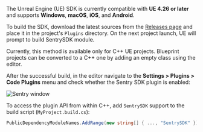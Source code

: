 The Unreal Engine (UE) SDK is currently compatible with **UE 4.26 or later** and supports **Windows**, **macOS**, **iOS**, and **Android**.

To build the SDK, download the latest sources from the [Releases page](https://github.com/getsentry/sentry-unreal/releases) and place it in the project's `Plugins` directory. On the next project launch, UE will prompt to build SentrySDK module.

<Note>

Currently, this method is available only for C++ UE projects. Blueprint projects can be converted to a C++ one by adding an empty class using the editor.

</Note>

After the successful build, in the editor navigate to the **Settings > Plugins > Code Plugins** menu and check whether the Sentry SDK plugin is enabled:

![Sentry window](unreal_plugins_window.png)

To access the plugin API from within C++,
add `SentrySDK` support to the build script (`MyProject.build.cs`):

```csharp
PublicDependencyModuleNames.AddRange(new string[] { ..., "SentrySDK" });
```
